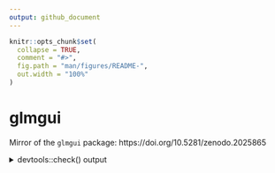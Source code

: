 ```yaml
---
output: github_document
---
```


<!-- README.md is generated from README.Rmd. Please edit that file -->

```r
knitr::opts_chunk$set(
  collapse = TRUE,
  comment = "#>",
  fig.path = "man/figures/README-",
  out.width = "100%"
)
```
# glmgui

Mirror of the `glmgui` package: https://doi.org/10.5281/zenodo.2025865

<details>
<summary>devtools::check() output</summary>
```r
devtools::check()
```
</details>





